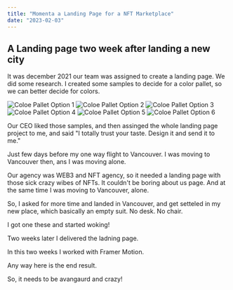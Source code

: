 ```yaml
---
title: "Momenta a Landing Page for a NFT Marketplace"
date: "2023-02-03"
---
```


## A Landing page two week after landing a new city

It was december 2021 our team was assigned to create a landing page. We did some research. I created some samples to decide for a color pallet, so we can better decide for colors.

<div className="grid gap-4 grid-min-col-3rem  bg-gray1 bg-red5 ">
  <img src="/momenta/m1.png" alt="Coloe Pallet Option 1" className="rd-xs" />
  <img src="/momenta/m2.png" alt="Coloe Pallet Option 2" className="rd-xs" />
  <img src="/momenta/m3.png" alt="Coloe Pallet Option 3" className="rd-xs" />
  <img src="/momenta/m4.png" alt="Coloe Pallet Option 4" className="rd-xs" />
  <img src="/momenta/m5.png" alt="Coloe Pallet Option 5" className="rd-xs" />
  <img src="/momenta/m6.png" alt="Coloe Pallet Option 6" className="rd-xs" />
</div>

Our CEO liked those samples, and then assinged the whole landing page project to me, and said "I totally trust your taste. Design it and send it to me."

Just few days before my one way flight to Vancouver. I was moving to Vancouver then, ans I was moving alone.

Our agency was WEB3 and NFT agency, so it needed a landing page with those sick crazy wibes of NFTs. It couldn't be boring about us page. And at the same time I was moving to Vancouver, alone.

So, I asked for more time and landed in Vancouver, and get setteled in my new place, which basically an empty suit. No desk. No chair.

I got one these and started woking!

Two weeks later I delivered the ladning page.

In this two weeks I worked with Framer Motion.

Any way here is the end result.

So, it needs to be avangaurd and crazy!
